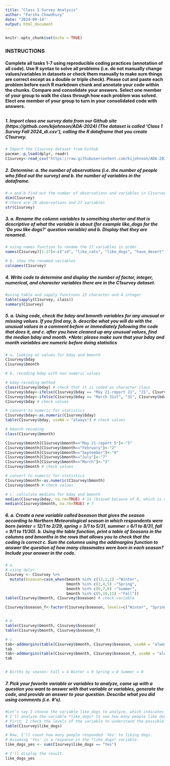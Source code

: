 ```yaml
---
title: "Class 1 Survey Analysis"
author: "Fariha Chowdhury"
date: "2024-09-14"
output: html_document
---
```

```r
knitr::opts_chunk$set(echo = TRUE)
```

### **INSTRUCTIONS**

#### **Complete all tasks 1-7 using reproducible coding practices (annotation of all code). Use R syntax to solve all problems (i.e. do not manually change values/variables in datasets or check them manually to make sure things are correct except as a double or triple check). Please cut and paste each problem before each R markdown chunk and annotate your code within the chunks. Compare and consolidate your answers. Select one member of your group to walk the class through how each problem was solved. Elect one member of your group to turn in your consolidated code with answers.**

## 

## 

##### 1. Import class one survey data from our Github site (https://github.com/kijohnson/ADA-2024) (The dataset is called 'Class 1 Survey Fall 2024_di.csv'), calling the R dataframe that you create *C1survey*.

```r
# Import the C1survey dataset from Github
pacman::p_load(dplyr, readr)
C1survey<-read_csv("https://raw.githubusercontent.com/kijohnson/ADA-2024/main/Class%201%20(Getting%20started%20and%20RR%20I)/Lab/Class%201%20Survey%20Fall%202024_di.csv")
```

##### 2. Determine: **a.** the number of observations (i.e. the number of people who filled out the survey) and **b.** the number of variables in the dataframe.    

```r
# a and b find out the number of observations and variables in C1survey dataset
dim(C1survey)
# there are 29 observations and 27 variables
str(C1survey)
```

##### 3. **a.** Rename the column variables to something shorter and that is descriptive of what the variable is about (for example *like_dogs* for the 'Do you like dogs?' question variable) and **b.** Display that they are renamed.

```r
# using names function to rename the 27 variables in order
names(C1survey)[1:27]<-c("id", "like_cats", "like_dogs", "have_desert", "slogan", "fav_day", "larkORowl", "fav_food", "fav_drink", "fav_season", "fav_month", "hobby", "program", "specialization", "stat_software", "R_exp", "coding_comfort", "coding_length", "top_three","public_health_interest", "fav_num", "bday", "bmonth", "country", "state", "city", "highest_educ_level")

# b. show the renamed variables
colnames(C1survey)
```

##### 4. Write code to determine and display the number of factor, integer, numerical, and character variables there are in the *C1survey* dataset.

```r
#using table and sapply functions 23 character and 4 integer
table(sapply(C1survey, class)) 
summary(C1survey)
```

##### 5. **a.** Using code, check the *bday* and *bmonth* variables for any unusual or missing values. If you find any, **b.** describe what you will do with the unusual values in a comment before or immediately following the code that does it, and **c.** after you have cleaned up any unusual values, find the median bday and month. *Note: please make sure that your bday and month variables are numeric before doing statistics

```r
# a. looking at values for bday and bmonth
C1survey$bday
C1survey$bmonth

# b. recoding bday with non numeric values

# bday recoding method 
class(C1survey$bday) # check that it is coded as character class
C1survey$bday<-ifelse(C1survey$bday == "May 21-report 21", "21", C1survey$bday)
C1survey$bday<-ifelse(C1survey$bday == "March 31st", "31", C1survey$bday)
C1survey$bday # check values 

# convert to numeric for statistics
C1survey$bday<-as.numeric(C1survey$bday)
table(C1survey$bday, useNA = "always") # check values 

# bmonth recoding
class(C1survey$bmonth)

C1survey$bmonth[C1survey$bmonth=="May 21-report 5"]<-"5"
C1survey$bmonth[C1survey$bmonth=="February"]<-"2"
C1survey$bmonth[C1survey$bmonth=="September"]<-"9"
C1survey$bmonth[C1survey$bmonth=="July"]<-"7"
C1survey$bmonth[C1survey$bmonth=="March"]<-"3"
C1survey$bmonth # check values 

# convert to numeric for statistics
C1survey$bmonth<-as.numeric(C1survey$bmonth)
C1survey$bmonth # check values 

# c. calculate medians for bday and bmonth 
median(C1survey$bday, na.rm=TRUE) # 14 (biased because of 0, which is not a value) How could we better design a survey to ensure this doesn't happen?
median(C1survey$bmonth, na.rm=TRUE) # 7
```

##### 6. **a.** Create a new variable called *bseason* that gives the season according to Northern Meteorological season in which respondents were born (winter = 12/1 to 2/29, spring = 3/1 to 5/31, summer = 6/1 to 8/31, fall = 9/1 to 11/30). **b**. Using the table function, print a table of Seasons in the columns and bmonths in the rows that allows you to check that the coding is correct **c**. Sum the columns using the addmargins function to answer the question of how many classmates were born in each season? Include your answer in the code. 

```r
# a.
# using dplyr
C1survey <- C1survey %>%
  mutate(bseason=case_when(bmonth %in% c(12,1,2) ~"Winter",
                           bmonth %in% c(3,4,5) ~"Spring",
                           bmonth %in% c(6,7,8) ~"Summer",
                           bmonth %in% c(9,10,11) ~"Fall"))
table(C1survey$bmonth, C1survey$bseason) # check variable

C1survey$bseason_f<-factor(C1survey$bseason, levels=c("Winter", "Spring", "Summer", "Fall"))


# b. 
table(C1survey$bmonth, C1survey$bseason)
table(C1survey$bmonth, C1survey$bseason_f)

# c.
tab<-addmargins(table(C1survey$bmonth, C1survey$bseason, useNA = "always"), 1)
tab
tab<-addmargins(table(C1survey$bmonth, C1survey$bseason_f, useNA = "always"), 1)
tab


# Births by season: Fall = 4 Winter = 9 Spring = 8 Summer = 8
```

##### 7. Pick your favorite variable or variables to analyze, come up with a question you want to answer with that variable or variables, generate the code, and provide an answer to your question. Describe what you did using comments (i.e. #'s).

```r
#Let’s say I choose the variable like_dogs to analyze, which indicates whether respondents like dogs. The question I want to answer is: How many people in the survey like dogs?
# I'll analyze the variable *like_dogs* to see how many people like dogs.
# First, I check the levels of the variable to understand the possible responses.
table(C1survey$like_dogs)

# Now, I'll count how many people responded 'Yes' to liking dogs.
# Assuming 'Yes' is a response in the *like_dogs* variable.
like_dogs_yes <- sum(C1survey$like_dogs == "Yes")

# I'll display the result.
like_dogs_yes

```
